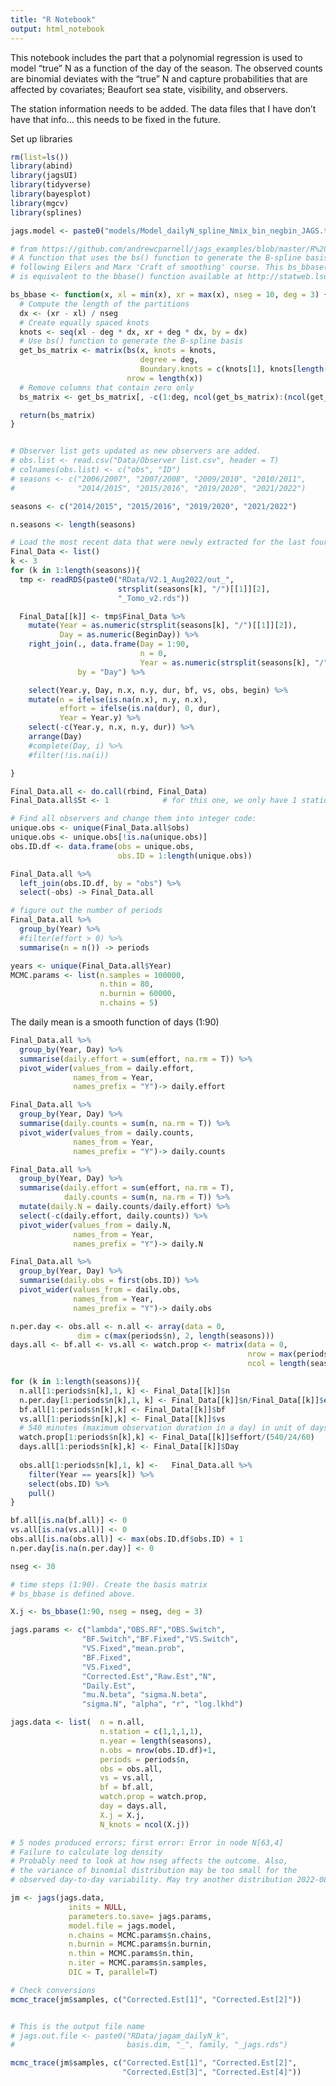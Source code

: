 ```yaml
---
title: "R Notebook"
output: html_notebook
---
```


This notebook includes the part that a polynomial regression is used to model "true" N as a function of the day of the season. The  observed counts are binomial deviates with the "true" N and capture probabilities that are affected by covariates; Beaufort sea state, visibility, and observers.  


The station information needs to be added. The data files that I have don't have that info... this needs to be fixed in the future. 

Set up libraries

```r
rm(list=ls())
library(abind)
library(jagsUI)
library(tidyverse)
library(bayesplot)
library(mgcv)
library(splines)

jags.model <- paste0("models/Model_dailyN_spline_Nmix_bin_negbin_JAGS.txt")

# from https://github.com/andrewcparnell/jags_examples/blob/master/R%20Code/jags_spline.R
# A function that uses the bs() function to generate the B-spline basis functions
# following Eilers and Marx 'Craft of smoothing' course. This bs_bbase() function
# is equivalent to the bbase() function available at http://statweb.lsu.edu/faculty/marx/

bs_bbase <- function(x, xl = min(x), xr = max(x), nseg = 10, deg = 3) {
  # Compute the length of the partitions
  dx <- (xr - xl) / nseg
  # Create equally spaced knots
  knots <- seq(xl - deg * dx, xr + deg * dx, by = dx)
  # Use bs() function to generate the B-spline basis
  get_bs_matrix <- matrix(bs(x, knots = knots, 
                             degree = deg, 
                             Boundary.knots = c(knots[1], knots[length(knots)])), 
                          nrow = length(x))
  # Remove columns that contain zero only
  bs_matrix <- get_bs_matrix[, -c(1:deg, ncol(get_bs_matrix):(ncol(get_bs_matrix) - deg))]

  return(bs_matrix)
}


# Observer list gets updated as new observers are added. 
# obs.list <- read.csv("Data/Observer list.csv", header = T) 
# colnames(obs.list) <- c("obs", "ID")
# seasons <- c("2006/2007", "2007/2008", "2009/2010", "2010/2011", 
#              "2014/2015", "2015/2016", "2019/2020", "2021/2022")

seasons <- c("2014/2015", "2015/2016", "2019/2020", "2021/2022")

n.seasons <- length(seasons)

# Load the most recent data that were newly extracted for the last four surveys:
Final_Data <- list()
k <- 3
for (k in 1:length(seasons)){
  tmp <- readRDS(paste0("RData/V2.1_Aug2022/out_",
                        strsplit(seasons[k], "/")[[1]][2],
                        "_Tomo_v2.rds"))

  Final_Data[[k]] <- tmp$Final_Data %>%
    mutate(Year = as.numeric(strsplit(seasons[k], "/")[[1]][2]),
           Day = as.numeric(BeginDay)) %>%
    right_join(., data.frame(Day = 1:90,
                             n = 0,
                             Year = as.numeric(strsplit(seasons[k], "/")[[1]][2])), 
               by = "Day") %>%

    select(Year.y, Day, n.x, n.y, dur, bf, vs, obs, begin) %>%
    mutate(n = ifelse(is.na(n.x), n.y, n.x),
           effort = ifelse(is.na(dur), 0, dur),
           Year = Year.y) %>%
    select(-c(Year.y, n.x, n.y, dur)) %>%
    arrange(Day) 
    #complete(Day, i) %>%
    #filter(!is.na(i))

}

Final_Data.all <- do.call(rbind, Final_Data)
Final_Data.all$St <- 1            # for this one, we only have 1 station (2022-08-19)

# Find all observers and change them into integer code:
unique.obs <- unique(Final_Data.all$obs)
unique.obs <- unique.obs[!is.na(unique.obs)]
obs.ID.df <- data.frame(obs = unique.obs,
                        obs.ID = 1:length(unique.obs))

Final_Data.all %>% 
  left_join(obs.ID.df, by = "obs") %>% 
  select(-obs) -> Final_Data.all

# figure out the number of periods
Final_Data.all %>% 
  group_by(Year) %>%
  #filter(effort > 0) %>%
  summarise(n = n()) -> periods

years <- unique(Final_Data.all$Year)
MCMC.params <- list(n.samples = 100000,
                    n.thin = 80,
                    n.burnin = 60000,
                    n.chains = 5)

```

The daily mean is a smooth function of days (1:90)

```r
Final_Data.all %>% 
  group_by(Year, Day) %>%
  summarise(daily.effort = sum(effort, na.rm = T)) %>%
  pivot_wider(values_from = daily.effort,
              names_from = Year,
              names_prefix = "Y")-> daily.effort

Final_Data.all %>% 
  group_by(Year, Day) %>%
  summarise(daily.counts = sum(n, na.rm = T)) %>%
  pivot_wider(values_from = daily.counts,
              names_from = Year,
              names_prefix = "Y")-> daily.counts

Final_Data.all %>% 
  group_by(Year, Day) %>%
  summarise(daily.effort = sum(effort, na.rm = T),
            daily.counts = sum(n, na.rm = T)) %>%
  mutate(daily.N = daily.counts/daily.effort) %>%
  select(-c(daily.effort, daily.counts)) %>%
  pivot_wider(values_from = daily.N,
              names_from = Year,
              names_prefix = "Y")-> daily.N

Final_Data.all %>% 
  group_by(Year, Day) %>%
  summarise(daily.obs = first(obs.ID)) %>%
  pivot_wider(values_from = daily.obs,
              names_from = Year,
              names_prefix = "Y")-> daily.obs

n.per.day <- obs.all <- n.all <- array(data = 0, 
               dim = c(max(periods$n), 2, length(seasons)))
days.all <- bf.all <- vs.all <- watch.prop <- matrix(data = 0,
                                                     nrow = max(periods$n), 
                                                     ncol = length(seasons))

for (k in 1:length(seasons)){
  n.all[1:periods$n[k],1, k] <- Final_Data[[k]]$n
  n.per.day[1:periods$n[k],1, k] <- Final_Data[[k]]$n/Final_Data[[k]]$effort
  bf.all[1:periods$n[k],k] <- Final_Data[[k]]$bf
  vs.all[1:periods$n[k],k] <- Final_Data[[k]]$vs
  # 540 minutes (maximum observation duration in a day) in unit of days
  watch.prop[1:periods$n[k],k] <- Final_Data[[k]]$effort/(540/24/60)
  days.all[1:periods$n[k],k] <- Final_Data[[k]]$Day
  
  obs.all[1:periods$n[k],1, k] <-   Final_Data.all %>% 
    filter(Year == years[k]) %>%
    select(obs.ID) %>% 
    pull() 
}

bf.all[is.na(bf.all)] <- 0
vs.all[is.na(vs.all)] <- 0
obs.all[is.na(obs.all)] <- max(obs.ID.df$obs.ID) + 1
n.per.day[is.na(n.per.day)] <- 0

```



```r
nseg <- 30

# time steps (1:90). Create the basis matrix
# bs_bbase is defined above.

X.j <- bs_bbase(1:90, nseg = nseg, deg = 3)

jags.params <- c("lambda","OBS.RF","OBS.Switch",
                "BF.Switch","BF.Fixed","VS.Switch",
                "VS.Fixed","mean.prob",
                "BF.Fixed",
                "VS.Fixed",
                "Corrected.Est","Raw.Est","N",
                "Daily.Est",
                "mu.N.beta", "sigma.N.beta",
                "sigma.N", "alpha", "r", "log.lkhd")

jags.data <- list(  n = n.all,
                    n.station = c(1,1,1,1),
                    n.year = length(seasons),
                    n.obs = nrow(obs.ID.df)+1,
                    periods = periods$n,
                    obs = obs.all,
                    vs = vs.all,
                    bf = bf.all,
                    watch.prop = watch.prop,
                    day = days.all,
                    X.j = X.j,
                    N_knots = ncol(X.j))

# 5 nodes produced errors; first error: Error in node N[63,4]
# Failure to calculate log density 
# Probably need to look at how nseg affects the outcome. Also,
# the variance of binomial distribution may be too small for the
# observed day-to-day variability. May try another distribution 2022-08-29

jm <- jags(jags.data,
             inits = NULL,
             parameters.to.save= jags.params,
             model.file = jags.model,
             n.chains = MCMC.params$n.chains,
             n.burnin = MCMC.params$n.burnin,
             n.thin = MCMC.params$n.thin,
             n.iter = MCMC.params$n.samples,
             DIC = T, parallel=T)

# Check conversions
mcmc_trace(jm$samples, c("Corrected.Est[1]", "Corrected.Est[2]"))


# This is the output file name
# jags.out.file <- paste0("RData/jagam_dailyN_k", 
#                         basis.dim, "_", family, "_jags.rds")

```


```r
mcmc_trace(jm$samples, c("Corrected.Est[1]", "Corrected.Est[2]",
                         "Corrected.Est[3]", "Corrected.Est[4]"))

```

